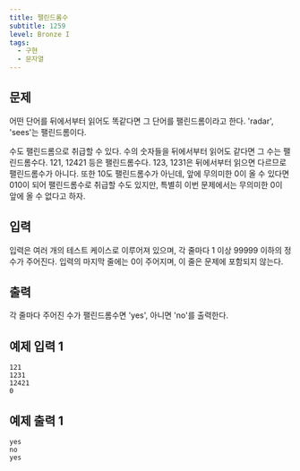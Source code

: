 ```yaml
---
title: 팰린드롬수
subtitle: 1259
level: Bronze I
tags:
  - 구현
  - 문자열
---
```


## 문제

어떤 단어를 뒤에서부터 읽어도 똑같다면 그 단어를 팰린드롬이라고 한다. 'radar', 'sees'는 팰린드롬이다.

수도 팰린드롬으로 취급할 수 있다. 수의 숫자들을 뒤에서부터 읽어도 같다면 그 수는 팰린드롬수다. 121, 12421 등은 팰린드롬수다. 123, 1231은 뒤에서부터 읽으면 다르므로 팰린드롬수가 아니다. 또한 10도 팰린드롬수가 아닌데, 앞에 무의미한 0이 올 수 있다면 010이 되어 팰린드롬수로 취급할 수도 있지만, 특별히 이번 문제에서는 무의미한 0이 앞에 올 수 없다고 하자.

## 입력

입력은 여러 개의 테스트 케이스로 이루어져 있으며, 각 줄마다 1 이상 99999 이하의 정수가 주어진다. 입력의 마지막 줄에는 0이 주어지며, 이 줄은 문제에 포함되지 않는다.

## 출력

각 줄마다 주어진 수가 팰린드롬수면 'yes', 아니면 'no'를 출력한다.

## 예제 입력 1

```
121
1231
12421
0
```

## 예제 출력 1

```
yes
no
yes
```
